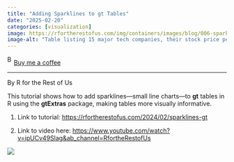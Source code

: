 ```yaml
---
title: "Adding Sparklines to gt Tables"
date: "2025-02-20"
categories: [visualization]
image: https://rfortherestofus.com/img/containers/images/blog/006-sparklines-gt/final_sparklines.png/0c75bb28b711af409eab2383539ea88d.webp
image-alt: "Table listing 15 major tech companies, their stock price percentage increase, and a small sparkline for each showing price trends. Tesla shows the highest growth at over 6,900%, followed by Netflix, NVIDIA, Apple, and Amazon."
---
```


<link href="https://fonts.googleapis.com/css?family=Cookie" rel="stylesheet"><a class="bmc-button" target="_blank" href="https://www.buymeacoffee.com/JoscelinRocha">![Buy me a coffee](https://cdn.buymeacoffee.com/buttons/bmc-new-btn-logo.svg){alt="Buy me a coffee" width="15" height="21"}Buy me a coffee</a>

------------------------------------------------------------------------

By R for the Rest of Us

This tutorial shows how to add sparklines—small line charts—to **gt** tables in R using the **gtExtras** package, making tables more visually informative.

1.  Link to tutorial: <https://rfortherestofus.com/2024/02/sparklines-gt>

2.  Link to video here: <https://www.youtube.com/watch?v=ipUCv49Slag&ab_channel=RfortheRestofUs>

![](https://rfortherestofus.com/img/containers/images/blog/006-sparklines-gt/final_sparklines.png/0c75bb28b711af409eab2383539ea88d.webp){fig-alt="Table listing 15 major tech companies, their stock price percentage increase, and a small sparkline for each showing price trends. Tesla shows the highest growth at over 6,900%, followed by Netflix, NVIDIA, Apple, and Amazon."}
